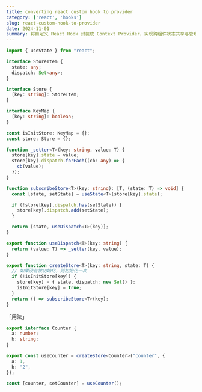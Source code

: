 ```yaml
---
title: converting react custom hook to provider
category: ['react', 'hooks']
slug: react-custom-hook-to-provider
date: 2024-11-01
summary: 将自定义 React Hook 封装成 Context Provider，实现跨组件状态共享与管理。
---
```



```TypeScript
import { useState } from "react";

interface StoreItem {
  state: any;
  dispatch: Set<any>;
}

interface Store {
  [key: string]: StoreItem;
}

interface KeyMap {
  [key: string]: boolean;
}

const isInitStore: KeyMap = {};
const store: Store = {};

function _setter<T>(key: string, value: T) {
  store[key].state = value;
  store[key].dispatch.forEach((cb: any) => {
    cb(value);
  });
}

function subscribeStore<T>(key: string): [T, (state: T) => void] {
  const [state, setState] = useState<T>(store[key].state);

  if (!store[key].dispatch.has(setState)) {
    store[key].dispatch.add(setState);
  }

  return [state, useDispatch<T>(key)];
}

export function useDispatch<T>(key: string) {
  return (value: T) => _setter(key, value);
}

export function createStore<T>(key: string, state: T) {
  // 如果没有被初始化，则初始化一次
  if (!isInitStore[key]) {
    store[key] = { state, dispatch: new Set() };
    isInitStore[key] = true;
  }
  return () => subscribeStore<T>(key);
}
```

「用法」

```TypeScript
export interface Counter {
  a: number;
  b: string;
}

export const useCounter = createStore<Counter>("counter", {
  a: 1,
  b: "2",
});

const [counter, setCounter] = useCounter();
```


